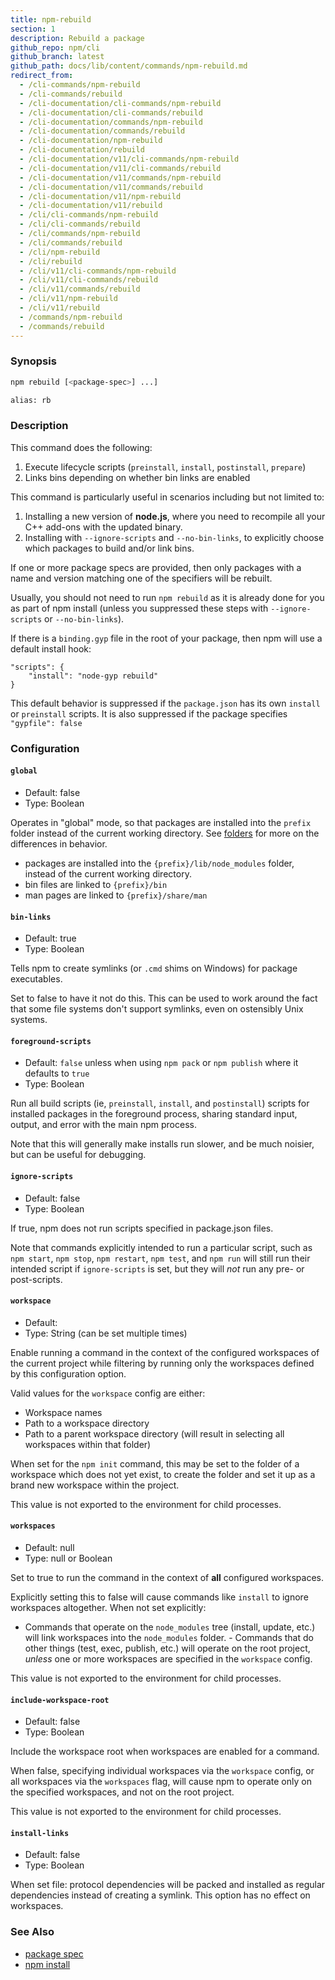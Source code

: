 ```yaml
---
title: npm-rebuild
section: 1
description: Rebuild a package
github_repo: npm/cli
github_branch: latest
github_path: docs/lib/content/commands/npm-rebuild.md
redirect_from:
  - /cli-commands/npm-rebuild
  - /cli-commands/rebuild
  - /cli-documentation/cli-commands/npm-rebuild
  - /cli-documentation/cli-commands/rebuild
  - /cli-documentation/commands/npm-rebuild
  - /cli-documentation/commands/rebuild
  - /cli-documentation/npm-rebuild
  - /cli-documentation/rebuild
  - /cli-documentation/v11/cli-commands/npm-rebuild
  - /cli-documentation/v11/cli-commands/rebuild
  - /cli-documentation/v11/commands/npm-rebuild
  - /cli-documentation/v11/commands/rebuild
  - /cli-documentation/v11/npm-rebuild
  - /cli-documentation/v11/rebuild
  - /cli/cli-commands/npm-rebuild
  - /cli/cli-commands/rebuild
  - /cli/commands/npm-rebuild
  - /cli/commands/rebuild
  - /cli/npm-rebuild
  - /cli/rebuild
  - /cli/v11/cli-commands/npm-rebuild
  - /cli/v11/cli-commands/rebuild
  - /cli/v11/commands/rebuild
  - /cli/v11/npm-rebuild
  - /cli/v11/rebuild
  - /commands/npm-rebuild
  - /commands/rebuild
---
```


### Synopsis

```bash
npm rebuild [<package-spec>] ...]

alias: rb
```

### Description

This command does the following:

1. Execute lifecycle scripts (`preinstall`, `install`, `postinstall`, `prepare`)
2. Links bins depending on whether bin links are enabled

This command is particularly useful in scenarios including but not limited to:

1. Installing a new version of **node.js**, where you need to recompile all your C++ add-ons with the updated binary.
2. Installing with `--ignore-scripts` and `--no-bin-links`, to explicitly choose which packages to build and/or link bins.

If one or more package specs are provided, then only packages with a name and version matching one of the specifiers will be rebuilt.

Usually, you should not need to run `npm rebuild` as it is already done for you as part of npm install (unless you suppressed these steps with `--ignore-scripts` or `--no-bin-links`).

If there is a `binding.gyp` file in the root of your package, then npm will use a default install hook:

```
"scripts": {
    "install": "node-gyp rebuild"
}
```

This default behavior is suppressed if the `package.json` has its own `install` or `preinstall` scripts. It is also suppressed if the package specifies `"gypfile": false`

### Configuration

#### `global`

- Default: false
- Type: Boolean

Operates in "global" mode, so that packages are installed into the `prefix` folder instead of the current working directory. See [folders](/cli/v11/configuring-npm/folders) for more on the differences in behavior.

- packages are installed into the `{prefix}/lib/node_modules` folder, instead of the current working directory.
- bin files are linked to `{prefix}/bin`
- man pages are linked to `{prefix}/share/man`

#### `bin-links`

- Default: true
- Type: Boolean

Tells npm to create symlinks (or `.cmd` shims on Windows) for package executables.

Set to false to have it not do this. This can be used to work around the fact that some file systems don't support symlinks, even on ostensibly Unix systems.

#### `foreground-scripts`

- Default: `false` unless when using `npm pack` or `npm publish` where it defaults to `true`
- Type: Boolean

Run all build scripts (ie, `preinstall`, `install`, and `postinstall`) scripts for installed packages in the foreground process, sharing standard input, output, and error with the main npm process.

Note that this will generally make installs run slower, and be much noisier, but can be useful for debugging.

#### `ignore-scripts`

- Default: false
- Type: Boolean

If true, npm does not run scripts specified in package.json files.

Note that commands explicitly intended to run a particular script, such as `npm start`, `npm stop`, `npm restart`, `npm test`, and `npm run` will still run their intended script if `ignore-scripts` is set, but they will _not_ run any pre- or post-scripts.

#### `workspace`

- Default:
- Type: String (can be set multiple times)

Enable running a command in the context of the configured workspaces of the current project while filtering by running only the workspaces defined by this configuration option.

Valid values for the `workspace` config are either:

- Workspace names
- Path to a workspace directory
- Path to a parent workspace directory (will result in selecting all workspaces within that folder)

When set for the `npm init` command, this may be set to the folder of a workspace which does not yet exist, to create the folder and set it up as a brand new workspace within the project.

This value is not exported to the environment for child processes.

#### `workspaces`

- Default: null
- Type: null or Boolean

Set to true to run the command in the context of **all** configured workspaces.

Explicitly setting this to false will cause commands like `install` to ignore workspaces altogether. When not set explicitly:

- Commands that operate on the `node_modules` tree (install, update, etc.) will link workspaces into the `node_modules` folder. - Commands that do other things (test, exec, publish, etc.) will operate on the root project, _unless_ one or more workspaces are specified in the `workspace` config.

This value is not exported to the environment for child processes.

#### `include-workspace-root`

- Default: false
- Type: Boolean

Include the workspace root when workspaces are enabled for a command.

When false, specifying individual workspaces via the `workspace` config, or all workspaces via the `workspaces` flag, will cause npm to operate only on the specified workspaces, and not on the root project.

This value is not exported to the environment for child processes.

#### `install-links`

- Default: false
- Type: Boolean

When set file: protocol dependencies will be packed and installed as regular dependencies instead of creating a symlink. This option has no effect on workspaces.

### See Also

- [package spec](/cli/v11/using-npm/package-spec)
- [npm install](/cli/v11/commands/npm-install)
